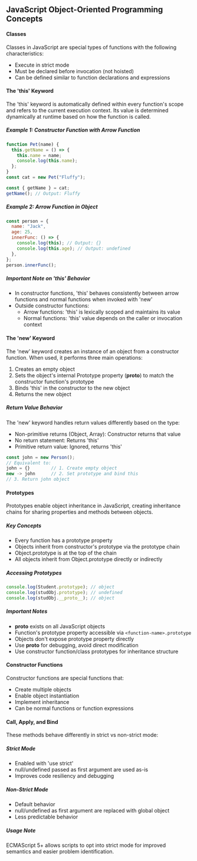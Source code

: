 ## JavaScript Object-Oriented Programming Concepts

#### Classes

Classes in JavaScript are special types of functions with the following characteristics:

- Execute in strict mode
- Must be declared before invocation (not hoisted)
- Can be defined similar to function declarations and expressions

#### The 'this' Keyword

The 'this' keyword is automatically defined within every function's scope and refers to the current execution context.
Its value is determined dynamically at runtime based on how the function is called.

##### Example 1: Constructor Function with Arrow Function

```javascript
function Pet(name) {
  this.getName = () => {
    this.name = name;
    console.log(this.name);
  };
}
const cat = new Pet("Fluffy");

const { getName } = cat;
getName(); // Output: Fluffy
```

##### Example 2: Arrow Function in Object

```javascript
const person = {
  name: "Jack",
  age: 25,
  innerFunc: () => {
    console.log(this); // Output: {}
    console.log(this.age); // Output: undefined
  },
};
person.innerFunc();
```

##### Important Note on 'this' Behavior

- In constructor functions, 'this' behaves consistently between arrow functions and normal functions when invoked with 'new'
- Outside constructor functions:
  - Arrow functions: 'this' is lexically scoped and maintains its value
  - Normal functions: 'this' value depends on the caller or invocation context

#### The 'new' Keyword

The 'new' keyword creates an instance of an object from a constructor function. When used, it performs three main operations:

1. Creates an empty object
2. Sets the object's internal Prototype property (**proto**) to match the constructor function's prototype
3. Binds 'this' in the constructor to the new object
4. Returns the new object

##### Return Value Behavior

The 'new' keyword handles return values differently based on the type:

- Non-primitive returns (Object, Array): Constructor returns that value
- No return statement: Returns 'this'
- Primitive return value: Ignored, returns 'this'

```javascript
const john = new Person();
// Equivalent to:
john = {}        // 1. Create empty object
new -> john      // 2. Set prototype and bind this
// 3. Return john object
```

#### Prototypes

Prototypes enable object inheritance in JavaScript, creating inheritance chains for sharing properties and methods between objects.

##### Key Concepts

- Every function has a prototype property
- Objects inherit from constructor's prototype via the prototype chain
- Object.prototype is at the top of the chain
- All objects inherit from Object.prototype directly or indirectly

##### Accessing Prototypes

```javascript
console.log(Student.prototype); // object
console.log(studObj.prototype); // undefined
console.log(studObj.__proto__); // object
```

##### Important Notes

- **proto** exists on all JavaScript objects
- Function's prototype property accessible via `<function-name>.prototype`
- Objects don't expose prototype property directly
- Use **proto** for debugging, avoid direct modification
- Use constructor function/class prototypes for inheritance structure

#### Constructor Functions

Constructor functions are special functions that:

- Create multiple objects
- Enable object instantiation
- Implement inheritance
- Can be normal functions or function expressions

#### Call, Apply, and Bind

These methods behave differently in strict vs non-strict mode:

##### Strict Mode

- Enabled with 'use strict'
- null/undefined passed as first argument are used as-is
- Improves code resiliency and debugging

##### Non-Strict Mode

- Default behavior
- null/undefined as first argument are replaced with global object
- Less predictable behavior

##### Usage Note

ECMAScript 5+ allows scripts to opt into strict mode for improved semantics and easier problem identification.

